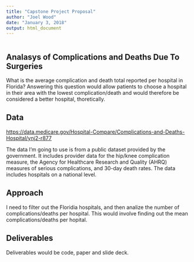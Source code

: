 ```yaml
---
title: "Capstone Project Proposal"
author: "Joel Wood"
date: "January 3, 2018"
output: html_document
---
```


```r
```

## Analasys of Complications and Deaths Due To Surgeries

What is the average complication and death total reported per hospital in Florida? Answering this question would allow patients to choose a hospital in their area with the lowest complication/death and would therefore be considered a better hospital, thoretically. 

## Data

<https://data.medicare.gov/Hospital-Compare/Complications-and-Deaths-Hospital/ynj2-r877>

The data I'm going to use is from a public dataset provided by the government. It includes provider data for the hip/knee complication measure, the Agency for Healthcare Research and Quality (AHRQ) measures of serious complications, and 30-day death rates. The data includes hospitals on a national level.

## Approach

I need to filter out the Floridia hospitals, and then analize the number of complications/deaths per hospital. This would involve finding out the mean complications/deaths per hopital.    

## Deliverables

Deliverables would be code, paper and slide deck.
